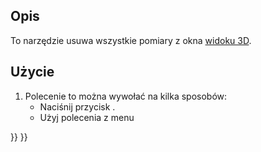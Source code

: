 <languages/>

{{Docnav/pl
|
|
|[[Part_Workbench/pl|środowisko pracy Część]]
|IconL=
|IconR=
|IconC=Workbench_Part.svg
}}

{{VeryImportantMessage|To polecenie jest przestarzałe. Nie jest dostępne w {{VersionPlus/pl|1.0}}.<br>Zamiast niego użyj narzędzia [[Image:Std_Measure.svg|24px]] [[Std_Measure/pl|Pomiary]].}}

{{GuiCommand/pl
|Name=Part Measure Clear All
|Name/pl=Część: Usuń widoczne pomiary
|MenuLocation=Pomiary → Usuń widoczne pomiary
|Workbenches=[[Part_Workbench/pl|Część]]
}}

<span id="Description"></span>
==Opis==

To narzędzie usuwa wszystkie pomiary z okna [[3D_view/pl|widoku 3D]].

<span id="Usage"></span>
==Użycie==

# Polecenie to można wywołać na kilka sposobów:
#* Naciśnij przycisk {{Button|[[File:Part Measure Clear All.svg|16px]] '''Usuń widoczne pomiary'''}}.
#* Użyj polecenia z menu {{MenuCommand|Pomiary → Usuń widoczne pomiary}}


{{Docnav/pl
|
|
|[[Part_Workbench/pl|środowisko pracy Część]]
|IconL=
|IconR=
|IconC=Workbench_Part.svg
}}

{{Part Tools navi{{#translation:}}}}
{{Userdocnavi{{#translation:}}}}